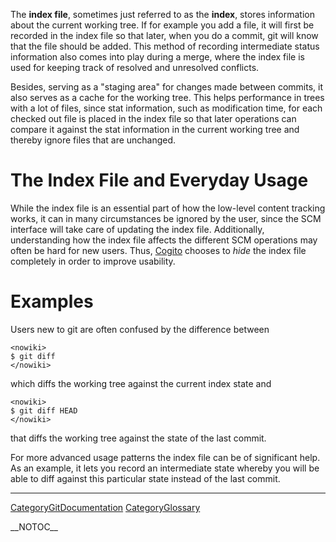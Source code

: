 The <b>index file</b>, sometimes just referred to as the <b>index</b>, stores
information about the current working tree. If for example you add a file, it
will first be recorded in the index file so that later, when you do a commit,
git will know that the file should be added. This method of recording
intermediate status information also comes into play during a merge,
where the index file is used for keeping track of resolved and unresolved conflicts.

Besides, serving as a "staging area" for changes made between commits, it also
serves as a cache for the working tree. This helps performance in trees with a
lot of files, since stat information, such as modification time, for each checked out file is placed in
the index file so that later operations can compare it against the stat information
in the current working tree and thereby ignore files that are unchanged.

= The Index File and Everyday Usage =

While the index file is an essential part of how the low-level content tracking
works, it can in many circumstances be ignored by the user, since the SCM
interface will take care of updating the index file. Additionally, understanding
how the index file affects the different SCM operations may often be hard for new
users. Thus, [[Cogito]] chooses to <i>hide</i> the index file completely in order to
improve usability.

= Examples =

Users new to git are often confused by the difference between <pre><nowiki>
$ git diff
</nowiki></pre>
which diffs the working tree against the current index state and <pre><nowiki>
$ git diff HEAD
</nowiki></pre>
that diffs the working tree against the state of the last commit.

For more advanced usage patterns the index file can be of significant help. As
an example, it lets you record an intermediate state whereby you will be able
to diff against this particular state instead of the last commit.

----
[[CategoryGitDocumentation]]
[[CategoryGlossary]]

__NOTOC__